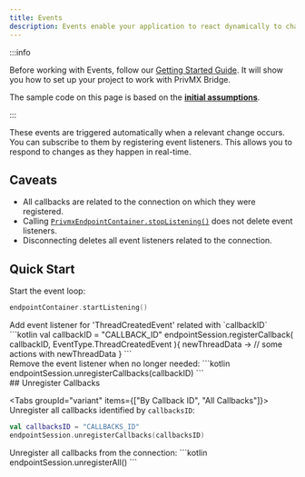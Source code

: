 ```yaml
---
title: Events
description: Events enable your application to react dynamically to changes within user context.
---
```




:::info

Before working with Events, follow our [Getting Started Guide](./introduction). It will show you how to set up your project to work with PrivMX Bridge.

The sample code on this page is based on the **[initial assumptions](./introduction#initial-assumptions)**.

:::

These events are triggered automatically when a relevant change occurs. You can subscribe to them by registering event listeners. This allows you to respond to changes as they happen in real-time.


## Caveats

- All callbacks are related to the connection on which they were registered.
- Calling [`PrivmxEndpointContainer.stopListening()`](/reference/kotlin/privmx-endpoint-extra/com.simplito.kotlin.privmx_endpoint_extra.lib/-privmx-endpoint-container/stop-listening.html) does not delete event listeners.
- Disconnecting deletes all event listeners related to the connection.

## Quick Start

<div className={'fd-steps'}>
   <div className={'fd-step'}>

Start the event loop:
```kotlin
endpointContainer.startListening()
```
   </div>
       <div className={'fd-step'}>
Add event listener for 'ThreadCreatedEvent' related with `callbackID`
```kotlin
val callbackID = "CALLBACK_ID"
endpointSession.registerCallback(
    callbackID,
    EventType.ThreadCreatedEvent
){ newThreadData ->
    // some actions with newThreadData
}
```
       </div>
           <div className={'fd-step'}>
Remove the event listener when no longer needed:
```kotlin
endpointSession.unregisterCallbacks(callbackID)
```
   </div>
</div>
## Unregister Callbacks

<Tabs groupId="variant" items={["By Callback ID", "All Callbacks"]}>
<Tab value="By Callback ID">
Unregister all callbacks identified by `callbacksID`:
```kotlin
val callbacksID = "CALLBACKS_ID"
endpointSession.unregisterCallbacks(callbacksID)
```
</Tab>

<Tab value="All Callbacks">
Unregister all callbacks from the connection:
```kotlin
endpointSession.unregisterAll()
```
</Tab>

</Tabs>
